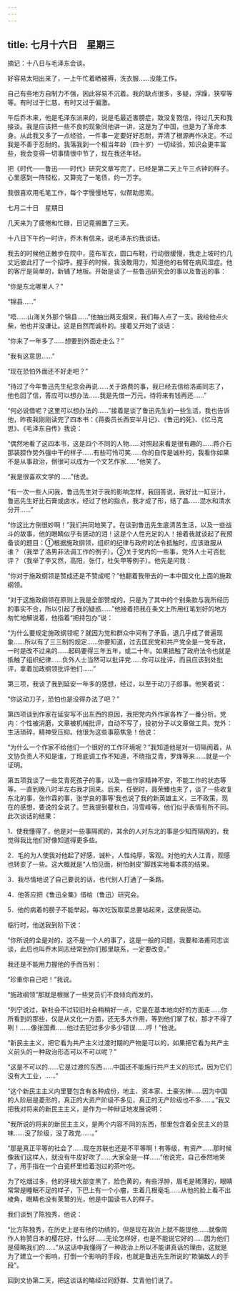 ```yaml
---
---
---
```

title: 七月十六日　星期三
---




摘记：十八日与毛泽东会谈。



好容易太阳出来了，一上午忙着晒被褥，洗衣服……没能工作。

自己有些地方自制力不强，因此容易不沉着。我的缺点很多，多疑，浮躁，狭窄等等。有时过于仁慈，有时又过于偏激。

午后乔木来，他是毛泽东派来的，说是毛最近害膀症，致没复戮信，待过几天和我接谈。我是应该把一些不良的现象同他讲一讲，这是为了中国，也是为了革命本身。从此我又多了一点经验，一件事一定要好好忍耐，弄清了根源再作决定。不过我是不善于忍耐的。我落我到一个相当年龄（四十岁）一切经验，知识会更丰富些，我会变得一切事情很中节了，现在我还年轻。

把《时代——鲁迅——时代》研究文章写完了，已经是第二天上午三点钟的样子。心里感到一阵轻松，又算完了一笔债，约一万字。

我很喜欢用毛笔工作，每个字慢慢地写，似帮助思索。





七月二十日　星期日


几天来为了疲倦和忙碌，日记竟搁置了三天。

十八日下午约一时许，乔木有信来，说毛泽东约我谈话。

我去的时候他正散步在院中，蓝布军衣，圆口布鞋，行动很缓慢，我走上坡时约几丈远彼此打了一个招呼。握手的时候，我没敢用力，知道他的右臂在病风湿症。他的客厅是简单的，新铺了地板。开始是谈了一些鲁迅研究会的事以及鲁迅的事：

“你是东北哪里人？”

“锦县……”

“唔……山海关外那个锦县……”他抽出两支烟来，我们每人点了一支。我给他点火柴，他也并没谦让。这是自然而诚朴的。接着又开始了谈话：

“你来了一年多了……想要到外面走走么？”

“我有这意思……”

“现在恐怕外面还不好走吧？”

“待过了今年鲁迅先生纪念会再说……关于路费的事，我已经去信给洛甫同志了，他也回了信，答应可以想办法……我是先借一万元，待将来有钱再还……”

“何必说借呢？这里可以想办法的……”接着是谈了鲁迅先生的一些生活，我也告诉他，昨夜我刚刚读完了四本书：《蒋委员长西安半月记》、《鲁迅的死》、《忆马克思》、《毛泽东自传》我说：

“偶然地看了这四本书，这是四个不同的人物……对照起来看是很有趣的……蒋介石那装腔作势外强中干的样子……有些可怜可笑……你的自传是诚朴的，我看你如果不是从事政治，倒很可以成为一个文艺作家……”他笑了。

“我是很喜欢文学的……”他说。

“有一次一些人问我，鲁迅先生对于我的影响怎样，我回答说，我好比一缸豆汁，鲁迅先生好比石膏或卤水，经过了他的指点，我才成了形，结了晶……混水和清水分开……”

“你这比方倒很妙啊！”我们共同地笑了。在谈到鲁迅先生底清苦生活，以及一些战斗的故事，他的眼睛似乎有感动的泪！这是个人性充足的人！接着我就谈起了我预备谈的题目：①根据施政纲领，组织的纪律与政府的法令抵触时，应该谁服从谁？（我举了洛男非法调工作的例子）。②关于党内的一些事，党外人士可否批评？（我举了李又然，高阳，张仃，杜矢甲等例子）。他先是问我：

“你对于施政纲领是赞成还是不赞成呢？”他翻着我带去的一本中国文化上面的施政纲领。

“对于这施政纲领在原则上我是全部赞成的，只是为了其中的个别条款与我所经历的事实不合，所以引起了我的疑惑……”他接着把我在条文上所用红笔划好的地方匆忙地解说着，他指着“把持包办”说：

“为什么要规定施政纲领呢？就因为党和群众中间有了矛盾，退几乎成了普遍现象……所以有了三三制的规定……你要知道，过去匡民党和共产党全是一党专政，一时是改不过来的……起码要得三年五年，或二十年。如果抵触了政府法令也就是抵触了组织纪律……负外人士当然可以批评党……你可以批评，而且应该到处批评，拿着加政纲领批评他们……”

第三项，我谈了我到延安一年多的感想，经过，以至于动刀子郎事。他笑着说：

“你这动刀子，恐怕也是没得办法了吧？”

第四项谈到作家在延安写不出东西的原因，我把党内外作家各柞了一番分析。党内：个性被消磨，文章被机械批评，自动不写了，投初分子以文章做工具。党外：生活琐碎，精神受压抑。他很为这些事筋焦急！他说：

“为什么一个作家不给他们一个很好的工作环境呢？”我知道他是对一切隔阂着，从文协负责人不知是谁，丁玲底调工作不知道，不晓指艾青，罗烽等来……就是一个证明。

第五项我谈了一些艾青死孩子的事，以及一些作家精神不安，不能工作的状态等等。一直到晚八时半左右我才回来。后来，任弼时，聂荣臻也来了，谈了一些收复东北的事，张作霖的事，张学良的事等‘我也说了我的新英雄主义，三不政策，现在的感想，要说的全说了。竺我提到瞿秋白，冯雪峰等，他们似乎表情有所不同。此次谈话的结果：

1．使我懂得了，他是对一些事隔阂的，其余的人对东北的事是少知而隔阂的，我觉得我比他们好像知道得更多些。

2．毛的为人使我对他起了好感，诚朴，人性纯厚，客观。对他的大人江青，观感也转变了一些。这大概就是“人怕见面，树怕剥皮”脚践实地看本质的结果。

3．我尽情地说了自己要说的话，也代别人打通了一条路。

4．他答应把《鲁迅全集》借给（鲁迅）研究会。

5．他的病着的膀子不能举起，每次吃饭取菜总要站起来，这使我感动。

临行时，他送我到阶下说：

“你所说的全是对的，这不是一个人的事了，这是一般的问题，我要和洛甫同志谈谈，此后也叫乔木同志经常到你们那里联系，一定要改变。”

我还是不能用力握他的手而告别：

“珍重你自己吧！”我说。



“施政纲领”那就是根据了一些党员们不良倾向而发的。

“列宁说过，新社会不过较旧社会稍稍好一点，它是在基本地向好的方面走……你所看到的那些，仅是从文化一方面，还无多大作用，等到他们掌了权，那才不得了咧！……像张国煮……他过去犯过多少多少错误……哼！”他说。

“新民主主义，把它看为共产主义过渡时期的产物是可以的，如果把它看为共产主义前头的一种政治形态可以不可以呢？”

“这是不可以的……它是过渡的东西……中国还不能施行共产主义的形式，因为它们没有大工业，……”

“这个新民主主义内里要包含有各种成份，地主、资本家、土豪劣绅……因为中国的人阶层是菱形的，真正的大资产阶级不多见，真正的无产阶级也不多……。”我又把我对将来的新民主主义，是作为一种辩证地发展说明：

“我所说的将来的新民主主义，是两个内容不同的东西，那里包含着全民主义的意味……没了阶级，没了政党……。”

“那是真正平等的社会了……现在苏联也还是不平等啊！有等级，有资产……那时候像我们这样人，就没有牛皮好吹了……大家全是一样……”他说完，自己泰然地笑了，用手指在一个白瓷杯里检着泡过的茶叶吃。

为了吃烟过多，他的牙根大部变黑了，脸色黄的，有些浮肿，眉毛是稀薄的，眼睛常常是睡眠不足的样子，下巴上有一个小瘤，生着几根毫毛……从他的脸上看不出棱角，眼睛也没有莱鹜的光，他是中国读书人的样子。

我们谈到了陈独秀，他说：

“比方陈独秀，在历史上是有他的功绩的，但是现在政治上就不能提他……就像周作人称赞日本的樱花好，什么好……无论怎样好，也是不能说它好的……因为他们是侵略我们的……”从这话中我懂得了一种政治上所以不能讲真话的理由，这就是为了建立一个影响，打倒一个影响的手段，也就是鲁迅先生所说的“欺骗敌人的手段”。

回到文协第二天，把这谈话的略经过同舒群、艾青他们说了。